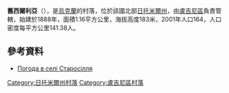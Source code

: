 {{coord|51|6|8|N|28|17|36|E|scale:30000|display=title}}

'''舊西爾利亞'''（{{lang-uk|Старосілля}}），是[[烏克蘭|烏克蘭]]的村落，位於該國北部[[日托米爾州|日托米爾州]]，由[[盧吉尼區|盧吉尼區]]負責管轄，始建於1888年，面積1.16平方公里，海拔高度183米，2001年人口164，人口密度每平方公里141.38人。

==參考資料==
* [http://weather.in.ua/ua/zhitomirskaja/25055 Погода в селі Старосілля] {{Wayback|url=http://weather.in.ua/ua/zhitomirskaja/25055 |date=20111219145121 }}

{{DEFAULTSORT:Старосілля}}
[[Category:日托米爾州村落|Category:日托米爾州村落]]
[[Category:盧吉尼區村落|Category:盧吉尼區村落]]


{{Zhytomyr-geo-stub}}